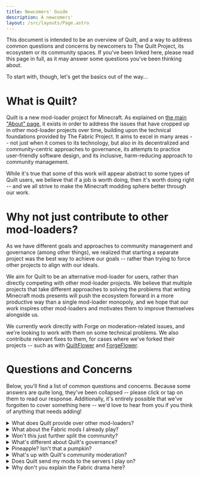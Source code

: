 ```yaml
---
title: Newcomers' Guide
description: A newcomers'
layout: /src/layouts/Page.astro
---
```



This document is intended to be an overview of Quilt, and a way to address common questions and concerns by newcomers
to The Quilt Project, its ecosystem or its community spaces. If you've been linked here, please read this page in full,
as it may answer some questions you've been thinking about.

To start with, though, let's get the basics out of the way...

# What is Quilt?

Quilt is a new mod-loader project for Minecraft. As explained on [the main "About" page](/en/about/), it exists in order to address the issues that have cropped up in other mod-loader projects over time, building upon the technical foundations provided by The Fabric Project. It aims to excel in many areas -- not just when it comes to its technology, but also in its decentralized and community-centric approaches to governance, its attempts to practice
user-friendly software design, and its inclusive, harm-reducing approach to community management.

While it's true that some of this work will appear abstract to some types of Quilt users, we believe that if a job is worth doing, then it's worth doing right -- and we all strive to make the Minecraft modding sphere better through our work.

# Why not just contribute to other mod-loaders?

As we have different goals and approaches to community management and governance (among other things), we realized that starting a separate project was the best way to achieve our goals -- rather than trying to force other projects to align with our ideals.

We aim for Quilt to be an alternative mod-loader for users, rather than directly competing with other mod-loader projects. We believe that multiple projects that take different approaches to solving the problems that writing Minecraft mods presents will push the ecosystem forward in a more productive way than a single mod-loader monopoly, and we hope that our work inspires other mod-loaders and motivates them to improve themselves alongside us.

We currently work directly with Forge on moderation-related issues, and we're looking to work with them on some technical problems. We also contribute relevant fixes to them, for cases where we've forked their projects -- such as with [QuiltFlower](https://github.com/quiltMC/quiltflower/) and [ForgeFlower](https://github.com/MinecraftForge/ForgeFlower/).

# Questions and Concerns

Below, you'll find a list of common questions and concerns. Because some answers are quite long, they've been collapsed -- please click or tap on them to read our response. Additionally, it's entirely possible that we've forgotten to cover something here -- we'd love to hear from you if you think of anything that needs adding!

<Message>
<details>
<Summary>What does Quilt provide over other mod-loaders?</Summary>

At the time of writing, Quilt is in beta -- that means that it's still in a testing phase, so not everything we'd like to do has been done quite yet. It also means that many of the things we've done to the project itself are developer-oriented (although this can still result in better mods for everyone) -- because we believe it's important to build a solid technical foundation before working on quality-of-life features.

Right now, the following things are already true:

- Quilt takes a community-focused approach to just about everything, making plenty of room for people to voice their opinions and weigh in on important development decisions before they happen, and working with the community to meet its members' needs in community spaces
- QuiltFlower, Quilt's decompiler project, has been vastly improved compared to FernFlower and the other FernFlower forks used in the modding sphere, producing far more readable and more accurate decompiled code for modders to work with
- Quilt Mappings, Quilt's mappings project, does not have a clean-room policy, which means that developers are welcome to use whatever mappings they'd prefer, and they'll still be able to get mod development support in Quilt community spaces; we also hope that this will result in higher-quality names going forward
- Quilt's Standard Libraries (QSL) already provide a larger API surface than Fabric's API in some instances, such as the QSL dynamic recipe module and the resource loader improvements

The following improvements are also planned for a full release:

- Clearer errors when required mods are missing or mods are incompatible with each other -- user-friendly errors are a large focus of some of our work, and we're hoping to get some dedicated people working on that soon
- Automatic detection of QSL modules used by mods at compile-time, and automatic downloading of those modules at runtime, eliminating the requirement for users to download the entirety of QSL for Quilt mods using it to function (but this will be able to be reconfigured and disabled by users, if they'd prefer)
- An inclusive implementation for loader plugins, which will allow developers to modify how Quilt loads mods, and to load them from other sources -- for example, this would allow a project like Sponge to natively integrate its plugins with Quilt's Loader, if its developers wish to
- An intermediary mapping system called Hashed Mojmap which is automatically generated when new versions of Minecraft are released, meaning that Quilt's core toolchain is usable on new snapshots immediately after they are released -- Hashed Mojmap, unlike MCP and Intermediary, never requires human intervention to be released
- A new Gradle-based toolchain that replaces the existing one, which is currently based on Quilt's fork of Fabric's Loom
- The Chasm project, which will provide safer tooling for working with Java bytecode; acting as the backend for our Mixin implementation, but also allowing developers to easily add their own bytecode-manipulation tools -- This is a project with implications far wider than just the modding community, and we're very excited about it!

It's worth noting that while many of these improvements are developer-oriented, they should allow for higher-quality mods that are more compatible with each other and require less development effort to maintain. Additionally, Quilt's community-based approach attempts to focus on what's best for its developers, focusing on the things that they need to write great mods while also taking the bigger picture into account, and avoiding playing favorites with larger mods or more well-known mod developers.

</details>

</Message>

<Message>
<details>
<Summary>What about the Fabric mods I already play?</Summary>

If you already use Fabric, we have good news -- Quilt is also compatible with most Fabric mods! As long as the mods don't make use of internal Fabric APIs, you should be able to add them to your `mods` folder as you always have and, assuming you have our Quilted Fabric API installed ([which is part of QSL](https://modrinth.com/mod/qsl/)), things should just work.

We plan on maintaining Fabric support for as long as we can -- we'll only stop it if it becomes infeasible to maintain it as part of Quilt itself. That said, if it does happen, we'll be gifting that part of the project to the community, and providing its new maintainers with as much help as we can.

</details>

</Message>

<Message>
<details>
<Summary>Won't this just further split the community?</Summary>

This is a question we get a lot, and one that's clearly on a lot of people's minds. Instead of trying to predict the future, though, let's break this one down a bit.

The concept of Minecraft modding has existed almost as long as Minecraft itself has -- with a very diverse range of mods, mod-loaders and communities being created and finding their niches. That said, one mod-loader ended up taking the crown for a very long time -- Forge.

As Forge's popularity grew and its range of mods expanded, many users became used to their workflow: they'd install Forge, find some mods and, since Forge was the only really viable mod-loader for a long time, those mods probably just worked. Later on, other mod-loaders started appearing and disappearing. Liteloader showed up with its client-side modding framework. Rift appeared, and then died. Fabric appeared, and started gaining momentum -- and that's when the first major rift in compatibility between modern Minecraft mods formed.

Since then, there's been a lot of complaints about additional mod-loaders "fracturing the community". We don't have a crystal ball, but of course the concept has some merit: as more mod-loaders pop up and more mods appear, it's inevitable that users are going to run into mods that they want to play with, but that are incompatible with their favorite mod-loader. This can certainly be annoying, but it doesn't merit the harassment that many mod developers have gotten for refusing to bring their mods to a different mod-loader. We believe that the benefits that come with providing users with more choice -- for example, motivating every project to do better, or the extra room for technical and modding innovation -- outweigh the inconveniences of fragmentation.

---

Regardless, it's difficult to say what precisely will happen. As is always the case with a project like this, the earlier days of Quilt's life will most likely cause some friction in the modding sphere, as mod developers decide whether they wish to support Quilt. This isn't one of Quilt's goals, nor is it our goal to try to eclipse other mod-loaders and force them into obscurity. Quilt is ultimately just trying to do its best in a crowded market, and that has both advantages and drawbacks.

Ultimately, though, we believe that the benefits of user choice outweigh the drawbacks of a shakeup of the modding sphere. One of the reasons we decided to support Fabric mods on Quilt going forward was to try to help soften the negative impact of its release -- but we've also been working with Forge on various issues, and we've been clear in our support for projects that attempt to make it easier for developers to create mods that work across mod-loaders.

That said, there's only so much we can do -- developers have the right to develop mods for the mod-loaders that they choose, and we'd never wish to take that away from them. For most people, modding is a hobby -- there will never be a good reason to deny developers more choice, and it's important that nobody tries to undermine their right to develop mods using the tools that they prefer.

We all have the power to approach this issue in a mature way, and we owe it to the hard-working mod developers to do that. Speaking of which, if you're a mod developer that would like to look into writing cross-loader mods, please feel free to join us on Discord -- there are plenty of developers there that can point you in the right direction.

</details>

</Message>

<Message>
<details>
<Summary>What's different about Quilt's governance?</Summary>

Most projects that you'll find on the Internet are governed in a top-down manner, as a form of strict hierarchy. This often results in a tree-like or pyramid-like structure, in which the people at the top can, in one way or another, decide the fate of the entire project, and exert influence on the people below them.

By contrast, Quilt uses a far less centralized structure. This results in a separation of responsibilities and control, split between the teams that are best suited to deal with that particular part of the project. As of this writing, Quilt's governmental structure is split into three major categories:

- The Admin Board
- The Community Team
- The Development Teams

While everyone that's a part of Quilt works alongside each other on a daily basis, there is no enforced structure of superiority -- only a separation of responsibilities. Hierarchies exist where it's necessary and productive for them to, but they exist as a mechanism to further divide areas of work and to help staff members to specialize where they need to, not to act as an explicit chain of internal authority.

For a full listing of our teams and who's part of them, please see [the Team Listings page](/en/about/teams/).

### The Admin Board

The Admin Board exists to help steer the project's overall direction, and to represent the project in situations where it's not appropriate for the Community Team to do so -- as well as handling miscellaneous tasks that require familiarity and oversight over the rest of the project. Their responsibilities include:

- Representing The Quilt Project in sponsorships and other types of partnership, other than community collaboration
- Acting as a form of oversight over the rest of the project, ensuring that processes are followed as documented and aiding with internal conflicts
- Acting as tie-breakers in Quilt's internal democratic processes, voting on issues that are in stalemates to get them moving along again
- Managing The Quilt Project's finances, and [ensuring that income and outgoings are documented transparently](https://opencollective.com/quiltmc/)
- Handing out access permissions to the rest of the teams as needed, and acting as an ownership group on platforms that require it and aren't managed by the Community Team -- such as [on GitHub](https://github.com/QuiltMC/)
- Aiding with the decision-making process by providing their expertise to the other teams, and taking charge on tasks that don't fall under the jurisdiction of another team

Despite its name, the Admin Board does not hold ultimate power over the rest of the project or its staff -- the other teams operate independently, and the Admin Board acts as a supporting group for the rest of those teams.

### The Community Team

The Community Team is a specialist team that oversees all of Quilt's community spaces, as well as its social media accounts and website, and handling any public relations tasks that come up. It's further subdivided into a number of separate roles, in order to better distribute work and prevent abuses of access privileges.

#### Keyholders

The title of Keyholder refers to an individual that is appointed via an internal democratic election, and who exists to hold the position of "Owner" in all official Quilt community spaces that do not have a reasonable concept of group ownership.

Keyholders are reputable, well-known members of the wider Minecraft modding community that otherwise have no interest in Quilt, but who would personally suffer a large blow to their reputation if they were to abuse their position. Because of this, we hope that we can avoid any potential abuses of power.

A Keyholder will oversee the Community Team when required, help to ensure that Quilt's policies are followed in internal Community Team spaces, and hand out permissions to the rest of the Community Team as required. They're also welcome to weigh in on anything going on internally, but they're otherwise uninvolved with the project.

#### Community Managers

Community Managers oversee the daily operations of Quilt's official community spaces. As well as supporting the rest of the Community Team and acting as Moderators, they handle administrative tasks in the community spaces, lead interviews for Community Team applications, maintain and keep track of the tools used to keep the community spaces running smoothly, and create and update Community Team policies.

Additionally, Community Managers lead investigations into wider social trends and controversies in the Minecraft modding sphere, collating information and using it to supplement the Moderation Team's decisions, often banning problem users before they cause any issues (or, in some cases, before they even enter our community spaces).

Community Managers have responsibilities that the Moderators don't, but they aren't superior to the rest of the Community Team -- they have an equal say in decisions and votes, and only end up in a higher hierarchical position because most platforms require that to be the case.

#### Moderators and Trainee Moderators

Moderators are in charge of watching over Quilt's official community spaces, resolving conflicts and removing bad actors. They're the most important line of defense for our community spaces, enforcing Quilt's [rules](/community/rules/) and [Code of Conduct](/community/code-of-conduct/), and keeping our users safe and
discussions productive.

Trainee Moderators are newly-appointed Moderators, who have recently passed the Community Team's interview and voting processes. They're designated separately in order to allow them time to get used to how Quilt's community spaces work, and generally remain in the Trainee position for around two weeks -- before their performance on the team is evaluated and the rest of the Community Team decides whether to promote them to a full Moderator position.

#### Events Team

Quilt's Events Team is in charge of planning, organizing and running events in Quilt's community spaces, and sometimes acting as extra Moderators during busy events. They work with the rest of Quilt's teams (and the wider Minecraft modding community) to collate ideas and information relating to possible community events, and ensure that they come to fruition and go smoothly.

Events Team members are not Moderators, and don't engage as Moderators outside the context of the events they're running (unless that specific member of the Events Team also happens to be a Moderator or Community Manager).

#### Outreach Team

The Outreach Team is responsible for running Quilt's social media accounts, creating and posting mixed-media relating to Quilt (including the [developer meetings podcast](https://anchor.fm/quiltmc-dev-meetings/)), and producing blog posts and articles for this website. They're Quilt's connection with the rest of the world in many cases, keeping the world updated on Quilt news and keeping track of how people perceive Quilt online.

Outreach Team members are not Moderators, and don't engage as Moderators (unless that specific member of the Outreach Team also happens to be a Moderator or Community Manager).

### The Development Teams

The development teams are responsible for working on the technology behind Quilt as a project, writing code, fixing bugs and generally working on maintaining the various pieces of software that make up Quilt. Each Quilt project is run by a specific development team, and that team oversees all aspects of that project's development.

Development teams may also be split into sub-teams. This is generally done for larger projects or when a team has multiple projects to look after, as it allows team members to specialize and prevents any one team from having to take on too many concurrent responsibilities.

It's worth noting that anyone can contribute to any of Quilt's projects without joining one of the development teams, but contributors will still be interacting directly with whatever team is running the project they're working with.

</details>

</Message>

<Message>
<details>
<Summary>Pineapple? Isn't that a pumpkin?</Summary>

Pineapple is Quilt's first community mascot -- its pronouns are it/its, and it was born on the day The Quilt Community Discord opened to the public: the 20th of April 2021. On that day, our users and staff members decided to hang out in voice chat, eventually setting up a game on [skribbl.io](https://skribbl.io/).

As part of their turn, one of the players was tasked with drawing a pumpkin. This lead to many people typing in "pineapple" as their guess -- and thus, Pineapple was born!

<figure>
	<a href="/assets/img/pineapple.png">
		<img
			alt="Pineapple, one of Quilt's mascots"
			src="/assets/img/pineapple.png"
		/>
	</a>
</figure>

Pineapple is a core part of our community's culture, and we often use it to represent our community -- both officially and informally. If you find yourself in Quilt community spaces, you'll definitely see many variants of Pineapple's original drawing -- please feel free to create your own art too, if you'd like!

</details>

</Message>

<Message>
<details>
<Summary>What's up with Quilt's community moderation?</Summary>

Among other things, Quilt exists to address issues with poor moderation in some other parts of the Minecraft community. We employ an approach that we call "Defensive Moderation" -- an emerging concept that focuses primarily on harm reduction and investigative moderation, keeping an eye on behaviors and trends in the wider community and acting upon them to prevent issues before they happen.

The reason our approach feels so different to other communities' is because we investigate and act upon issues that appear in the wider community, even if they don't directly affect Quilt. We believe that nothing happens in a vacuum, and a problematic situation somewhere else is good evidence that the people involved may cause similar situations in our spaces. We're not shy about banning problematic users before they even set foot in Quilt community spaces, and some people find this perplexing -- but we believe in this approach, and it's been a big contributor in keeping Quilt users safe from discrimination and other harmful behaviors.

Similarly, Quilt itself doesn't operate in a vacuum -- we operate a program known as Quilt Community Collab, where we work with other related communities on moderation-related issues and events. Working alongside organizations such as Forge means that we can contribute to improving the _entire_ community sphere, for everyone -- and in return, those organizations help us with our investigations and moderation-related issues.

We believe that all communities can contribute positively to the well-being of their users, and that they have a responsibility to create safe, inclusive spaces, and to set a trend doing so -- encouraging more communities to do the same, and making the Internet a better place for everyone.

</details>

</Message>

<Message>
<details>
<Summary>Does Quilt send my mods to the servers I play on?</Summary>

This is a misconception based on poor communication: at one point, to help ease the moderation burden in Quilt's community spaces, we were thinking about potentially sending the client's list of mods to the servers they connect to (like what Forge does). However, this was never formalized -- no RFC was made, and nothing like this was implemented for the beta.

Since then, better ideas have appeared. One example is in the in-progress [RFC #17](https://github.com/QuiltMC/rfcs/pull/17/), which proposes a standard feature toggle system -- allowing servers to tell clients what they expect of them, and for mods to configure themselves based on those expectations.

We prefer a solution that doesn't impact the privacy of our users -- we're still open to alternative suggestions, but we do believe that the above RFC may be the correct solution.

</details>

</Message>

<Message>
<details>
<Summary>Why don't you explain the Fabric drama here?</Summary>

This is a question we've been getting a lot since Quilt entered beta -- it's something that sounds reasonable on paper, but we strongly feel that it's not an appropriate subject for our website, nor is it a discussion that can be productive in our community spaces.

It's worth noting that the philosophy behind Quilt (from its community management style to its governance approach) is independent of and largely predates the Fabric drama. Quilt -- its developers, contributors, moderators, and users -- are not defined by those events. We aim to be the best mod-loader and modding community that we can be, not to simply be a Fabric clone with different leadership.

We want to move on from what happened, so we won't spend lots of time dwelling on these events. We believe that our work stands on its own, and doesn't require propping up against the backdrop of the past. For that reason, we're going to continue working on Quilt, pushing for better, more inclusive, safer community spaces, and doing our best -- not just for our own users, but to try to improve the modding community at large.

</details>

</Message>
